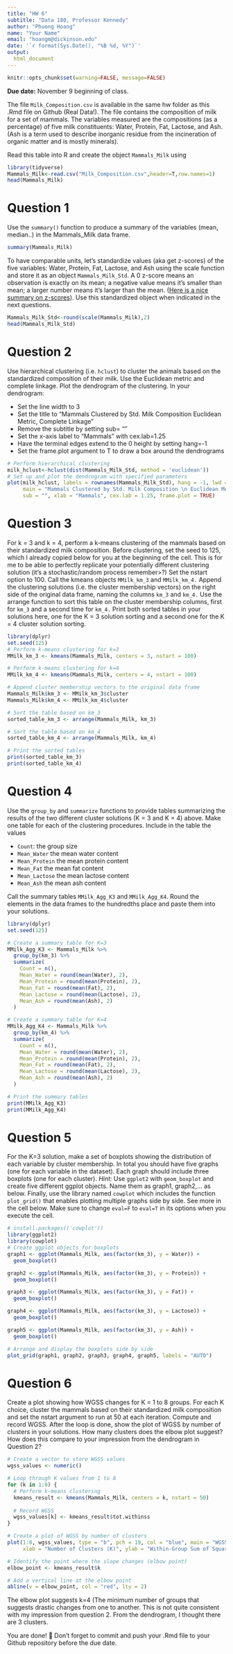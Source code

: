 ```yaml
---
title: "HW 6"
subtitle: "Data 180, Professor Kennedy"
author: "Phuong Hoang"
name: "Your Name"
email: "hoangm@dickinson.edu"
date: '`r format(Sys.Date(), "%B %d, %Y")`'
output: 
  html_document
---
```


```r
knitr::opts_chunk$set(warning=FALSE, message=FALSE)
```

**Due date:** November 9 beginning of class.


The file `Milk_Composition.csv` is available in the same hw folder as this .Rmd file on Github (Real Data!). The file contains the composition of milk for a set of mammals. The variables measured are the compositions (as a percentage) of five milk constituents: Water, Protein, Fat, Lactose, and Ash. (Ash is a term used to describe inorganic residue from the incineration of organic matter and is mostly minerals).

Read this table into R and create the object `Mammals_Milk` using

```r
library(tidyverse)
Mammals_Milk<-read.csv("Milk_Composition.csv",header=T,row.names=1)
head(Mammals_Milk)
```

# Question 1
Use the `summary()` function to produce a summary of the variables (mean, median..) in the Mammals_Milk data frame.

```r
summary(Mammals_Milk)
```

To have comparable units, let's standardize values (aka get z-scores) of the five variables: Water, Protein, Fat, Lactose, and Ash using the scale function and store it as an object `Mammals_Milk_Std`. A 0 z-score means an observation is exactly on its mean; a negative value means it's smaller than mean; a larger number means it's larger than the mean. ([Here is a nice summary on z-scores](https://www.simplypsychology.org/z-score.html)). Use this standardized object when indicated in the next questions. 

```r
Mammals_Milk_Std<-round(scale(Mammals_Milk),2)
head(Mammals_Milk_Std)
```
# Question 2
Use hierarchical clustering (i.e. `hclust`) to cluster the animals based on the standardized composition of their milk. Use the Euclidean metric and complete linkage. Plot the dendrogram of the clustering. In your dendrogram: 

*	Set the line width to 3
*	Set the title to “Mammals Clustered by Std. Milk Composition \n Euclidean Metric, Complete Linkage”
*	Remove the subtitle by setting sub= ""
*	Set the x-axis label to “Mammals” with cex.lab=1.25
*	Have the terminal edges extend to the 0 height by setting hang=-1
*	Set the frame.plot argument to T to draw a box around the dendrograms

```r
# Perform hierarchical clustering
milk_hclust<-hclust(dist(Mammals_Milk_Std, method = 'euclidean'))
# Set up and plot the dendrogram with specified parameters
plot(milk_hclust, labels = rownames(Mammals_Milk_Std), hang = -1, lwd = 3,
     main = "Mammals Clustered by Std. Milk Composition \n Euclidean Metric, Complete Linkage",
     sub = "", xlab = "Mammals", cex.lab = 1.25, frame.plot = TRUE)
```

# Question 3
For k = 3 and k = 4, perform a k-means clustering of the mammals based on their standardized milk composition. Before clustering, set the seed to 125, which I already copied below for you at the beginning of the cell. This is for me to be able to perfectly replicate your potentially different clustering solution (it's a stochastic/random process remember>?) Set the nstart option to 100. Call the kmeans objects `MMilk_km_3` and `MMilk_km_4.` Append the clustering solutions (i.e. the cluster membership vectors) on the right side of the original data frame, naming the columns `km_3` and `km_4.` Use the arrange function to sort this table on the cluster membership columns, first for `km_3` and a second time for `km_4.` Print both sorted tables in your solutions here, one for the K = 3 solution sorting and a second one for the K = 4 cluster solution sorting.

```r
library(dplyr)
set.seed(125)
# Perform k-means clustering for k=3
MMilk_km_3 <- kmeans(Mammals_Milk, centers = 3, nstart = 100)

# Perform k-means clustering for k=4
MMilk_km_4 <- kmeans(Mammals_Milk, centers = 4, nstart = 100)

# Append cluster membership vectors to the original data frame
Mammals_Milk$km_3 <- MMilk_km_3$cluster
Mammals_Milk$km_4 <- MMilk_km_4$cluster

# Sort the table based on km_3
sorted_table_km_3 <- arrange(Mammals_Milk, km_3)

# Sort the table based on km_4
sorted_table_km_4 <- arrange(Mammals_Milk, km_4)

# Print the sorted tables
print(sorted_table_km_3)
print(sorted_table_km_4)

```

# Question 4
Use the `group_by` and `summarize` functions to provide tables summarizing the results of the two different cluster solutions (K = 3 and K = 4) above. Make one table for each of the clustering procedures. Include in the table the values

*	`Count`: the group size
*	`Mean_Water` the mean water content
*	`Mean_Protein` the mean protein content
*	`Mean_Fat` the mean fat content
*	`Mean_Lactose` the mean lactose content
*	`Mean_Ash` the mean ash content

Call the summary tables `MMilk_Agg_K3` and `MMilk_Agg_K4`. Round the elements in the data frames to the hundredths place and paste them into your solutions.

```r
library(dplyr)
set.seed(125)

# Create a summary table for K=3
MMilk_Agg_K3 <- Mammals_Milk %>%
  group_by(km_3) %>%
  summarize(
    Count = n(),
    Mean_Water = round(mean(Water), 2),
    Mean_Protein = round(mean(Protein), 2),
    Mean_Fat = round(mean(Fat), 2),
    Mean_Lactose = round(mean(Lactose), 2),
    Mean_Ash = round(mean(Ash), 2)
  )

# Create a summary table for K=4
MMilk_Agg_K4 <- Mammals_Milk %>%
  group_by(km_4) %>%
  summarize(
    Count = n(),
    Mean_Water = round(mean(Water), 2),
    Mean_Protein = round(mean(Protein), 2),
    Mean_Fat = round(mean(Fat), 2),
    Mean_Lactose = round(mean(Lactose), 2),
    Mean_Ash = round(mean(Ash), 2)
  )

# Print the summary tables
print(MMilk_Agg_K3)
print(MMilk_Agg_K4)
```
# Question 5
For the K=3 solution, make a set of boxplots showing the distribution of each variable by cluster membership. In total you should have five graphs (one for each variable in the dataset). Each graph should include three boxplots (one for each cluster). *Hint:* Use `ggplot2` with `geom_boxplot` and create five different ggplot objects. Name them as graph1, graph2,... as below. Finally, use the library named `cowplot` which includes the function `plot_grid()` that enables plotting multiple graphs side by side. See more in the cell below. Make sure to change `eval=F` to `eval=T` in its options when you execute the cell.

```r
# install.packages(('cowplot'))
library(ggplot2)
library(cowplot)
# Create ggplot objects for boxplots
graph1 <- ggplot(Mammals_Milk, aes(factor(km_3), y = Water)) +
  geom_boxplot() 

graph2 <- ggplot(Mammals_Milk, aes(factor(km_3), y = Protein)) +
  geom_boxplot() 

graph3 <- ggplot(Mammals_Milk, aes(factor(km_3), y = Fat)) +
  geom_boxplot() 

graph4 <- ggplot(Mammals_Milk, aes(factor(km_3), y = Lactose)) +
  geom_boxplot() 

graph5 <- ggplot(Mammals_Milk, aes(factor(km_3), y = Ash)) +
  geom_boxplot() 

# Arrange and display the boxplots side by side
plot_grid(graph1, graph2, graph3, graph4, graph5, labels = "AUTO")

```

# Question 6
Create a plot showing how WGSS changes for K = 1 to 8 groups. For each K choice, cluster the mammals based on their standardized milk composition and set the nstart argument to run at 50 at each iteration. Compute and record WGSS. After the loop is done, show the plot of WGSS by number of clusters in your solutions. How many clusters does the elbow plot suggest? How does this compare to your impression from the dendrogram in Question 2?

```r
# Create a vector to store WGSS values
wgss_values <- numeric()

# Loop through K values from 1 to 8
for (k in 1:8) {
  # Perform k-means clustering
  kmeans_result <- kmeans(Mammals_Milk, centers = k, nstart = 50)
  
  # Record WGSS
  wgss_values[k] <- kmeans_result$tot.withinss
}

# Create a plot of WGSS by number of clusters
plot(1:8, wgss_values, type = "b", pch = 19, col = "blue", main = "WGSS by Number of Clusters",
     xlab = "Number of Clusters (K)", ylab = "Within-Group Sum of Squares (WGSS)")

# Identify the point where the slope changes (elbow point)
elbow_point <- kmeans_result$k

# Add a vertical line at the elbow point
abline(v = elbow_point, col = "red", lty = 2)

```
The elbow plot suggests k=4 (The minimum number of groups that suggests drastic changes from one to another.
This is not quite consistent with my impression from question 2. From the dendrogram, I thought there are 3 clusters.


You are done! 🏁 Don't forget to commit and push your .Rmd file to your Github repository before the due date.


